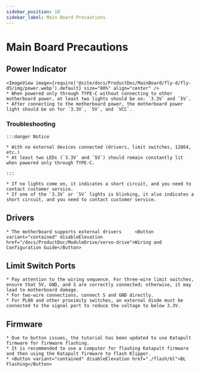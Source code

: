 ```yaml
---
sidebar_position: 10
sidebar_label: Main Board Precautions
---
```









# Main Board Precautions

## Power Indicator
    <ImageView image={require('@site/docs/ProductDoc/MainBoard/fly-d/fly-d5/img/power.webp').default} size="80%" align="center" />
    * When powered only through TYPE-C without connecting to other motherboard power, at least two lights should be on: `3.3V` and `5V`.
    * After connecting to the motherboard power, the motherboard power light should be on for `3.3V`, `5V`, and `VCC`.

### Troubleshooting


    :::danger Notice

    * With no external devices connected (drivers, limit switches, 12864, etc.)
    * At least two LEDs (`3.3V` and `5V`) should remain constantly lit when powered only through TYPE-C.

    :::

    * If no lights come on, it indicates a short circuit, and you need to contact customer service.
    * If one of the `3.3V` or `5V` lights is blinking, it also indicates a short circuit, and you need to contact customer service.

## Drivers

    * The motherboard supports external drivers     <Button variant="contained" disableElevation href="/docs/ProductDoc/ModuleDrive/servo-drive">Wiring and Configuration Guide</Button>

## Limit Switch Ports

    * Pay attention to the wiring sequence. For three-wire limit switches, ensure that 5V, GND, and S are correctly connected; otherwise, it may lead to motherboard damage.
    * For two-wire connections, connect S and GND directly.
    * For PL08 and other proximity switches, an external diode must be connected to the signal port to reduce the voltage to below 3.3V.

## Firmware

    * Due to button issues, the tutorial has been updated to use Katapult firmware for firmware flashing.
    * It is recommended to use a computer for flashing Katapult firmware and then using the Katapult firmware to flash Klipper.
    * <Button variant="contained" disableElevation href="./flash/bl">BL Flashing</Button>